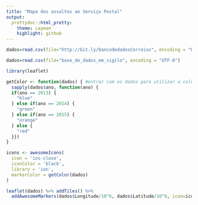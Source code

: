 ```yaml
---
title: "Mapa dos assaltos ao Serviço Postal"
output:
  prettydoc::html_pretty:
    theme: cayman
    highlight: github
---
```


```r
dados=read.csv(file="http://bit.ly/bancodedadosCorreios", encoding = "UTF-8")
```

```r
dados=read.csv(file="base_de_dados_em_sigilo", encoding = "UTF-8")
```

```r
library(leaflet)

getColor <- function(dados) { #entrar com os dados para utilizar a coluna ano (dados$ano) no sapply
  sapply(dados$ano, function(ano) { 
  if(ano == 2013) {
    "blue"
  } else if(ano == 2014) {
    "green"
  } else if(ano == 2015) {
    "orange"
  } else {
    "red"
  }})
}

icons <- awesomeIcons(
  icon = 'ios-close',
  iconColor = 'black',
  library = 'ion',
  markerColor = getColor(dados)
)

leaflet(dados) %>% addTiles() %>%
  addAwesomeMarkers(dados$Longitude/10^6, dados$Latitude/10^6, icon=icons, label=~as.character(ano))
```